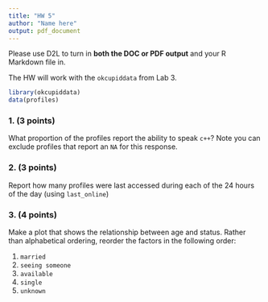 ```yaml
---
title: "HW 5"
author: "Name here"
output: pdf_document
---
```


Please use D2L to turn in **both the DOC or PDF output** and your R Markdown file in.

The HW will work with the `okcupiddata` from Lab 3.

```r
library(okcupiddata)
data(profiles)
```

### 1. (3 points)

What proportion of the profiles report the ability to speak `c++`? Note you can exclude profiles that report an `NA` for this response.

### 2. (3 points)

Report how many profiles were last accessed during each of the 24 hours of the day (using `last_online`)


### 3. (4 points)

Make a plot that shows the relationship between age and status. Rather than alphabetical ordering, reorder the factors in the following order: 

1. `married`
2. `seeing someone`
3. `available`
4. `single`
5. `unknown`
